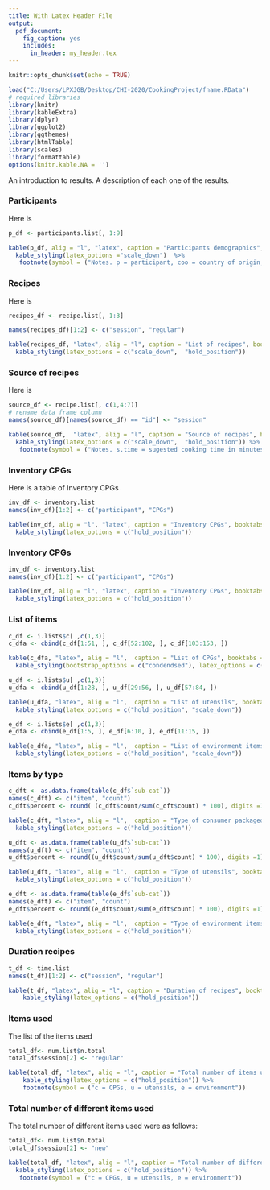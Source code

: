 ```yaml
---
title: With Latex Header File
output:
  pdf_document:
    fig_caption: yes        
    includes:  
      in_header: my_header.tex
---
```


```r
knitr::opts_chunk$set(echo = TRUE)
```

```r
load("C:/Users/LPXJGB/Desktop/CHI-2020/CookingProject/fname.RData")
# required libraries
library(knitr)
library(kableExtra)
library(dplyr)
library(ggplot2)
library(ggthemes)
library(htmlTable)
library(scales)
library(formattable)
options(knitr.kable.NA = '')

```

An introduction to results. A description of each one of the results.

### Participants

Here is

```r
p_df <- participants.list[, 1:9]

kable(p_df, alig = "l", "latex", caption = "Participants demographics", booktabs = T) %>%
  kable_styling(latex_options ="scale_down")  %>%
   footnote(symbol = ("Notes. p = participant, coo = country of origin, noi = number of inhabitants, nb = non-binary"))
```

### Recipes

Here is

```r
recipes_df <- recipe.list[, 1:3]

names(recipes_df)[1:2] <- c("session", "regular")

kable(recipes_df, "latex", alig = "l", caption = "List of recipes", booktabs = T) %>%
  kable_styling(latex_options = c("scale_down",  "hold_position"))
```

### Source of recipes

Here is

```r
source_df <- recipe.list[, c(1,4:7)]
# rename data frame column
names(source_df)[names(source_df) == "id"] <- "session"

kable(source_df,  "latex", alig = "l", caption = "Source of recipes", booktabs = T) %>%
  kable_styling(latex_options = c("scale_down",  "hold_position")) %>%
   footnote(symbol = ("Notes. s.time = sugested cooking time in minutes"))
```

### Inventory CPGs

Here is a table of Inventory CPGs

```r
inv_df <- inventory.list
names(inv_df)[1:2] <- c("participant", "CPGs")

kable(inv_df, alig = "l", "latex", caption = "Inventory CPGs", booktabs = T) %>%
  kable_styling(latex_options = c("hold_position"))
```

### Inventory CPGs

```r
inv_df <- inventory.list
names(inv_df)[1:2] <- c("participant", "CPGs")

kable(inv_df, alig = "l", "latex", caption = "Inventory CPGs", booktabs = T) %>%
  kable_styling(latex_options = c("hold_position"))
```

### List of items

```r
c_df <- i.lists$c[ ,c(1,3)]
c_dfa <- cbind(c_df[1:51, ], c_df[52:102, ], c_df[103:153, ])

kable(c_dfa, "latex", alig = "l",  caption = "List of CPGs", booktabs = T) %>%
  kable_styling(bootstrap_options = c("condendsed"), latex_options = c("hold_position", "scale_down"))

u_df <- i.lists$u[ ,c(1,3)]
u_dfa <- cbind(u_df[1:28, ], u_df[29:56, ], u_df[57:84, ])

kable(u_dfa, "latex", alig = "l",  caption = "List of utensils", booktabs = T) %>%
  kable_styling(latex_options = c("hold_position", "scale_down"))

e_df <- i.lists$e[ ,c(1,3)]
e_dfa <- cbind(e_df[1:5, ], e_df[6:10, ], e_df[11:15, ])

kable(e_dfa, "latex", alig = "l",  caption = "List of environment items", booktabs = T) %>%
  kable_styling(latex_options = c("hold_position", "scale_down"))
```


### Items by type

```r
c_dft <- as.data.frame(table(c_df$`sub-cat`))
names(c_dft) <- c("item", "count")
c_dft$percent <- round( (c_dft$count/sum(c_dft$count) * 100), digits =1)

kable(c_dft, "latex", alig = "l",  caption = "Type of consumer packaged goods", booktabs = T) %>%
  kable_styling(latex_options = c("hold_position"))

u_dft <- as.data.frame(table(u_df$`sub-cat`))
names(u_dft) <- c("item", "count")
u_dft$percent <- round((u_dft$count/sum(u_dft$count) * 100), digits =1)

kable(u_dft, "latex", alig = "l",  caption = "Type of utensils", booktabs = T) %>%
  kable_styling(latex_options = c("hold_position"))

e_dft <- as.data.frame(table(e_df$`sub-cat`))
names(e_dft) <- c("item", "count")
e_dft$percent <- round((e_dft$count/sum(e_dft$count) * 100), digits =1)

kable(e_dft, "latex", alig = "l",  caption = "Type of environment items", booktabs = T) %>%
  kable_styling(latex_options = c("hold_position"))

```

### Duration recipes

```r
t_df <- time.list
names(t_df)[1:2] <- c("session", "regular")

kable(t_df, "latex", alig = "l", caption = "Duration of recipes", booktabs = T) %>%
    kable_styling(latex_options = c("hold_position"))
```

### Items used 

The list of the items used

```r
total_df<- num.list$n.total
total_df$session[2] <- "regular"

kable(total_df, "latex", alig = "l", caption = "Total number of items used in minutes", booktabs = T) %>%
    kable_styling(latex_options = c("hold_position")) %>%
    footnote(symbol = ("c = CPGs, u = utensils, e = environment"))
```

### Total number of different items used 

The total number of different items used were as follows: 

```r
total_df<- num.list$n.total
total_df$session[2] <- "new"

kable(total_df, "latex", alig = "l", caption = "Total number of different items used", booktabs = T) %>%
  kable_styling(latex_options = c("hold_position")) %>%
   footnote(symbol = ("c = CPGs, u = utensils, e = environment"))
```